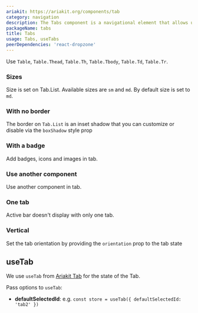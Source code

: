```yaml
---
ariakit: https://ariakit.org/components/tab
category: navigation
description: The Tabs component is a navigational element that allows users to switch between different views or sections of content within the same page. Each tab is associated with a content panel, and clicking a tab displays the corresponding panel while hiding others. This component helps organize content efficiently and improves user experience by providing easy access to different sections without leaving the current page.
packageName: tabs
title: Tabs
usage: Tabs, useTabs
peerDependencies: 'react-dropzone'
---
```


Use `Table`, `Table.Thead`, `Table.Th`, `Table.Tbody`, `Table.Td`, `Table.Tr`.

### Sizes

Size is set on Tab.List. Available sizes are `sm` and `md`. By default size is set to `md`.

<div data-playground="sizes.tsx" data-component="Tabs"></div>

### With no border

The border on `Tab.List` is an inset shadow that you can customize or disable via the `boxShadow` style prop

<div data-playground="no-border.tsx" data-component="Tabs"></div>

### With a badge

Add badges, icons and images in tab.

<div data-playground="badge.tsx" data-component="Tabs"></div>

### Use another component

Use another component in tab.

<div data-playground="component.tsx" data-component="Tabs"></div>

### One tab

Active bar doesn't display with only one tab.

<div data-playground="one.tsx" data-component="Tabs"></div>

### Vertical

Set the tab orientation by providing the `orientation` prop to the tab state

<div data-playground="vertical.tsx" data-component="Tabs"></div>

## useTab

We use `useTab` from [Ariakit Tab](https://ariakit.org/reference/use-tab-store) for the state of the Tab.

Pass options to `useTab`:

- **defaultSelectedId**: e.g. `const store = useTab({ defaultSelectedId: 'tab2' })`
